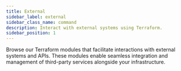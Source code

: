 ```yaml
---
title: External
sidebar_label: external
sidebar_class_name: command
description: Interact with external systems using Terraform.
sidebar_position: 1
---
```


<Intro>
  Browse our Terraform modules that facilitate interactions with external systems and APIs. These modules enable seamless integration and management of third-party services alongside your infrastructure.
</Intro>

<DocCardList/>

